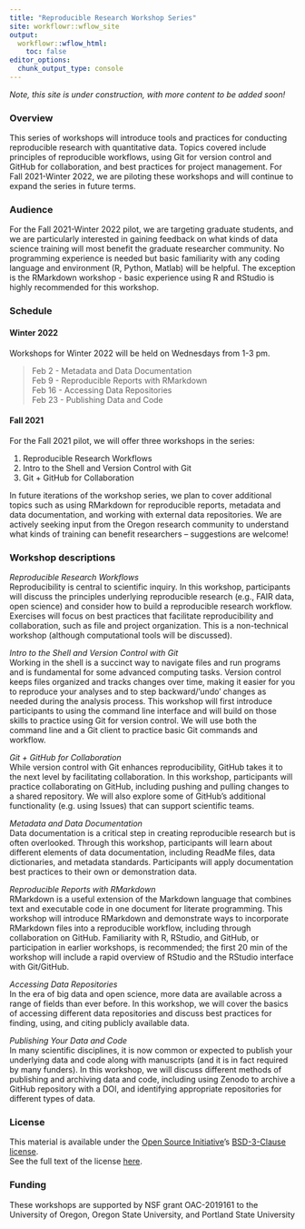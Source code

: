 ```yaml
---
title: "Reproducible Research Workshop Series"
site: workflowr::wflow_site
output:
  workflowr::wflow_html:
    toc: false
editor_options:
  chunk_output_type: console
---
```

<p class="text-success">
*Note, this site is under construction, with more content to be added soon!*
</p>



### Overview 
This series of workshops will introduce tools and practices for conducting reproducible research with quantitative data. Topics covered include principles of reproducible workflows, using Git for version control and GitHub for collaboration, and best practices for project management. For Fall 2021-Winter 2022, we are piloting these workshops and will continue to expand the series in future terms.

### Audience 
For the Fall 2021-Winter 2022 pilot, we are targeting graduate students, and we are particularly interested in gaining feedback on what kinds of data science training will most benefit the graduate researcher community. No programming experience is needed but basic familiarity with any coding language and environment (R, Python, Matlab) will be helpful. The exception is the RMarkdown workshop - basic experience using R and RStudio is highly recommended for this workshop.  

### Schedule {.tabset}

#### Winter 2022

Workshops for Winter 2022 will be held on Wednesdays from 1-3 pm. 

> Feb 2 - Metadata and Data Documentation  
Feb 9 - Reproducible Reports with RMarkdown  
Feb 16 - Accessing Data Repositories  
Feb 23 - Publishing Data and Code

#### Fall 2021

For the Fall 2021 pilot, we will offer three workshops in the series:

1.	Reproducible Research Workflows
3.	Intro to the Shell and Version Control with Git
4.	Git + GitHub for Collaboration  

In future iterations of the workshop series, we plan to cover additional topics such as using RMarkdown for reproducible reports, metadata and data documentation, and working with external data repositories. We are actively seeking input from the Oregon research community to understand what kinds of training can benefit researchers – suggestions are welcome!

### Workshop descriptions

*Reproducible Research Workflows*  
Reproducibility is central to scientific inquiry. In this workshop, participants will discuss the principles underlying reproducible research (e.g., FAIR data, open science) and consider how to build a reproducible research workflow. Exercises will focus on best practices that facilitate reproducibility and collaboration, such as file and project organization. This is a non-technical workshop (although computational tools will be discussed).

*Intro to the Shell and Version Control with Git*  
Working in the shell is a succinct way to navigate files and run programs and is fundamental for some advanced computing tasks. Version control keeps files organized and tracks changes over time, making it easier for you to reproduce your analyses and to step backward/’undo’ changes as needed during the analysis process. This workshop will first introduce participants to using the command line interface and will build on those skills to practice using Git for version control. We will use both the command line and a Git client to practice basic Git commands and workflow.

*Git + GitHub for Collaboration*  
While version control with Git enhances reproducibility, GitHub takes it to the next level by facilitating collaboration. In this workshop, participants will practice collaborating on GitHub, including pushing and pulling changes to a shared repository. We will also explore some of GitHub’s additional functionality (e.g. using Issues) that can support scientific teams.

*Metadata and Data Documentation*  
Data documentation is a critical step in creating reproducible research but is often overlooked. Through this workshop, participants will learn about different elements of data documentation, including ReadMe files, data dictionaries, and metadata standards. Participants will apply documentation best practices to their own or demonstration data.  

*Reproducible Reports with RMarkdown*  
RMarkdown is a useful extension of the Markdown language that combines text and executable code in one document for literate programming. This workshop will introduce RMarkdown and demonstrate ways to incorporate RMarkdown files into a reproducible workflow, including through collaboration on GitHub. Familiarity with R, RStudio, and GitHub, or participation in earlier workshops, is recommended; the first 20 min of the workshop will include a rapid overview of RStudio and the RStudio interface with Git/GitHub.  

*Accessing Data Repositories*  
In the era of big data and open science, more data are available across a range of fields than ever before. In this workshop, we will cover the basics of accessing different data repositories and discuss best practices for finding, using, and citing publicly available data.  

*Publishing Your Data and Code*  
In many scientific disciplines, it is now common or expected to publish your underlying data and code along with manuscripts (and it is in fact required by many funders). In this workshop, we will discuss different methods of publishing and archiving data and code, including using Zenodo to archive a GitHub repository with a DOI, and identifying appropriate repositories for different types of data.  

### License

This material is available under the [Open Source Initiative]()'s [BSD-3-Clause license]().  
See the full text of the license [here](license.html).

[Open Source Initiative]: https://opensource.org/about
[BSD-3-Clause license]: https://opensource.org/licenses/BSD-3-Clause

### Funding

These workshops are supported by NSF grant OAC-2019161 to the University of Oregon, Oregon State University, and Portland State University
